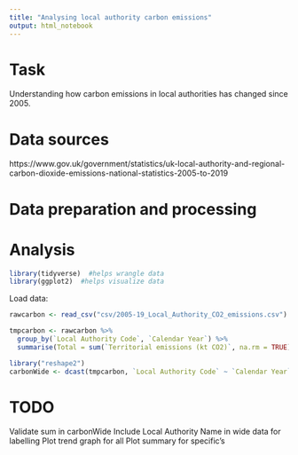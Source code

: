 ```yaml
---
title: "Analysing local authority carbon emissions"
output: html_notebook
---
```


# Task

Understanding how carbon emissions in local authorities has changed since 2005.

# Data sources

https://www.gov.uk/government/statistics/uk-local-authority-and-regional-carbon-dioxide-emissions-national-statistics-2005-to-2019

# Data preparation and processing

# Analysis

```r
library(tidyverse)  #helps wrangle data
library(ggplot2)  #helps visualize data
```

Load data:

```r
rawcarbon <- read_csv("csv/2005-19_Local_Authority_CO2_emissions.csv")
```

```r
tmpcarbon <- rawcarbon %>% 
  group_by(`Local Authority Code`, `Calendar Year`) %>% 
  summarise(Total = sum(`Territorial emissions (kt CO2)`, na.rm = TRUE))

```
```r

library("reshape2")
carbonWide <- dcast(tmpcarbon, `Local Authority Code` ~ `Calendar Year`, value.var="Total")
```

# TODO 

Validate sum in carbonWide
Include Local Authority Name in wide data for labelling
Plot trend graph for all 
Plot summary for specific's 
